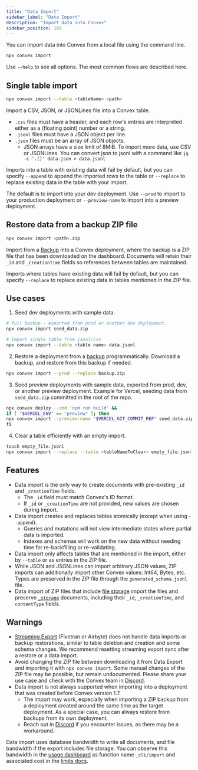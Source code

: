 ```yaml
---
title: "Data Import"
sidebar_label: "Data Import"
description: "Import data into Convex"
sidebar_position: 169
---
```


You can import data into Convex from a local file using the command line.

```sh
npx convex import
```

<BetaAdmonition feature="Data import" verb="is" />

Use `--help` to see all options. The most common flows are described here.

## Single table import

```sh
npx convex import --table <tableName> <path>
```

Import a CSV, JSON, or JSONLines file into a Convex table.

- `.csv` files must have a header, and each row's entries are interpreted either
  as a (floating point) number or a string.
- `.jsonl` files must have a JSON object per line.
- `.json` files must be an array of JSON objects.
  - JSON arrays have a size limit of 8MiB. To import more data, use CSV or
    JSONLines. You can convert json to jsonl with a command like
    `jq -c '.[]' data.json > data.jsonl`

Imports into a table with existing data will fail by default, but you can
specify `--append` to append the imported rows to the table or `--replace` to
replace existing data in the table with your import.

The default is to import into your dev deployment. Use `--prod` to import to
your production deployment or `--preview-name` to import into a preview
deployment.

## Restore data from a backup ZIP file

```sh
npx convex import <path>.zip
```

Import from a [Backup](/database/backup-restore) into a Convex deployment, where
the backup is a ZIP file that has been downloaded on the dashboard. Documents
will retain their `_id` and `_creationTime` fields so references between tables
are maintained.

Imports where tables have existing data will fail by default, but you can
specify `--replace` to replace existing data in tables mentioned in the ZIP
file.

## Use cases

1. Seed dev deployments with sample data.

```sh
# full backup - exported from prod or another dev deployment.
npx convex import seed_data.zip

# Import single table from jsonl/csv
npx convex import --table <table name> data.jsonl
```

2. Restore a deployment from a [backup](/database/backup-restore)
   programmatically. Download a backup, and restore from this backup if needed.

```sh
npx convex import --prod --replace backup.zip
```

3. Seed preview deployments with sample data, exported from prod, dev, or
   another preview deployment. Example for Vercel, seeding data from
   `seed_data.zip` committed in the root of the repo.

```sh
npx convex deploy --cmd 'npm run build' &&
if [ "$VERCEL_ENV" == "preview" ]; then
npx convex import --preview-name "$VERCEL_GIT_COMMIT_REF" seed_data.zip;
fi
```

4. Clear a table efficiently with an empty import.

```sh
touch empty_file.jsonl
npx convex import --replace --table <tableNameToClear> empty_file.jsonl
```

## Features

- Data import is the only way to create documents with pre-existing `_id` and
  `_creationTime` fields.
  - The `_id` field must match Convex's ID format.
  - If `_id` or `_creationTime` are not provided, new values are chosen during
    import.
- Data import creates and replaces tables atomically (except when using
  `--append`).
  - Queries and mutations will not view intermediate states where partial data
    is imported.
  - Indexes and schemas will work on the new data without needing time for
    re-backfilling or re-validating.
- Data import only affects tables that are mentioned in the import, either by
  `--table` or as entries in the ZIP file.
- While JSON and JSONLines can import arbitrary JSON values, ZIP imports can
  additionally import other Convex values: Int64, Bytes, etc. Types are
  preserved in the ZIP file through the `generated_schema.jsonl` file.
- Data import of ZIP files that include [file storage](/file-storage) import the
  files and preserve [`_storage`](/docs/database/advanced/system-tables.mdx)
  documents, including their `_id`, `_creationTime`, and `contentType` fields.

## Warnings

- [Streaming Export](/docs/production/integrations/streaming-import-export.md)
  (Fivetran or Airbyte) does not handle data imports or backup restorations,
  similar to table deletion and creation and some schema changes. We recommend
  resetting streaming export sync after a restore or a data import.
- Avoid changing the ZIP file between downloading it from Data Export and
  importing it with `npx convex import`. Some manual changes of the ZIP file may
  be possible, but remain undocumented. Please share your use case and check
  with the Convex team in [Discord](https://convex.dev/community).
- Data import is not always supported when importing into a deployment that was
  created before Convex version 1.7.
  - The import may work, especially when importing a ZIP backup from a
    deployment created around the same time as the target deployment. As a
    special case, you can always restore from backups from its own deployment.
  - Reach out in [Discord](https://convex.dev/community) if you encounter
    issues, as there may be a workaround.

Data import uses database bandwidth to write all documents, and file bandwidth
if the export includes file storage. You can observe this bandwidth in the
[usage dashboard](https://dashboard.convex.dev/team/settings/usage) as function
name `_cli/import` and associated cost in the
[limits docs](/production/state/limits#database).
